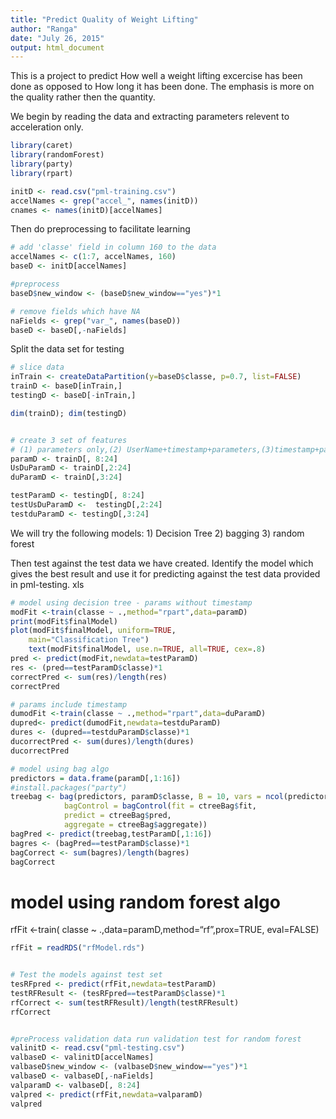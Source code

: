 ```yaml
---
title: "Predict Quality of Weight Lifting"
author: "Ranga"
date: "July 26, 2015"
output: html_document
---
```


This is a project to predict How well a weight lifting excercise has been done as opposed to How long it has been done. The emphasis is more on the quality rather then the quantity.

We begin by reading the data and extracting parameters relevent to acceleration only. 

```r
library(caret)
library(randomForest)
library(party)
library(rpart)

initD <- read.csv("pml-training.csv")
accelNames <- grep("accel_", names(initD))
cnames <- names(initD)[accelNames]
```

Then do preprocessing to facilitate learning

```r
# add 'classe' field in column 160 to the data
accelNames <- c(1:7, accelNames, 160)
baseD <- initD[accelNames]

#preprocess
baseD$new_window <- (baseD$new_window=="yes")*1

# remove fields which have NA
naFields <- grep("var_", names(baseD))
baseD <- baseD[,-naFields]
```

Split the  data set for testing

```r
# slice data
inTrain <- createDataPartition(y=baseD$classe, p=0.7, list=FALSE)
trainD <- baseD[inTrain,]
testingD <- baseD[-inTrain,]

dim(trainD); dim(testingD)


# create 3 set of features
# (1) parameters only,(2) UserName+timestamp+parameters,(3)timestamp+parameters
paramD <- trainD[, 8:24]
UsDuParamD <- trainD[,2:24]
duParamD <- trainD[,3:24]

testParamD <- testingD[, 8:24]
testUsDuParamD <-  testingD[,2:24]
testduParamD <- testingD[,3:24]
```

We will try the following models:
1) Decision Tree
2) bagging
3) random forest

Then test against the test data we have created. Identify the model which gives the best result and use it for predicting against the test data provided in pml-testing. xls

```r
# model using decision tree - params without timestamp
modFit <-train(classe ~ .,method="rpart",data=paramD)
print(modFit$finalModel)
plot(modFit$finalModel, uniform=TRUE,
    main="Classification Tree")
    text(modFit$finalModel, use.n=TRUE, all=TRUE, cex=.8)
pred <- predict(modFit,newdata=testParamD)
res <- (pred==testParamD$classe)*1
correctPred <- sum(res)/length(res)
correctPred

# params include timestamp
dumodFit <-train(classe ~ .,method="rpart",data=duParamD)
dupred<- predict(dumodFit,newdata=testduParamD)
dures <- (dupred==testduParamD$classe)*1
ducorrectPred <- sum(dures)/length(dures)
ducorrectPred

# model using bag algo
predictors = data.frame(paramD[,1:16])
#install.packages("party")
treebag <- bag(predictors, paramD$classe, B = 10, vars = ncol(predictors),
            bagControl = bagControl(fit = ctreeBag$fit,
            predict = ctreeBag$pred,
            aggregate = ctreeBag$aggregate))
bagPred <- predict(treebag,testParamD[,1:16])
bagres <- (bagPred==testParamD$classe)*1
bagCorrect <- sum(bagres)/length(bagres)
bagCorrect
```

# model using random forest algo
rfFit <-train( classe ~ .,data=paramD,method="rf",prox=TRUE, eval=FALSE)

```r
rfFit = readRDS("rfModel.rds")


# Test the models against test set 
tesRFpred <- predict(rfFit,newdata=testParamD)
testRFResult <- (tesRFpred==testParamD$classe)*1
rfCorrect <- sum(testRFResult)/length(testRFResult)
rfCorrect


#preProcess validation data run validation test for random forest
valinitD <- read.csv("pml-testing.csv")
valbaseD <- valinitD[accelNames]
valbaseD$new_window <- (valbaseD$new_window=="yes")*1
valbaseD <- valbaseD[,-naFields]
valparamD <- valbaseD[, 8:24]
valpred <- predict(rfFit,newdata=valparamD)
valpred
```